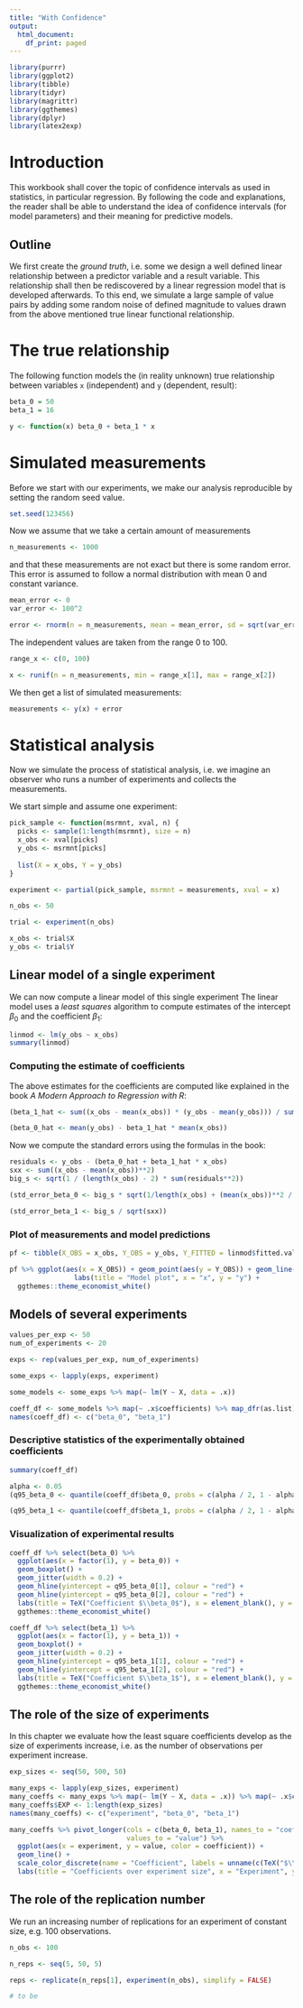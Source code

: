 ```yaml
---
title: "With Confidence"
output:
  html_document:
    df_print: paged
---
```


```r
library(purrr)
library(ggplot2)
library(tibble)
library(tidyr)
library(magrittr)
library(ggthemes)
library(dplyr)
library(latex2exp)
```


# Introduction

This workbook shall cover the topic of confidence intervals as used in statistics, in particular regression. By following the code and explanations, the reader shall be able to understand the idea of confidence intervals (for model parameters) and their meaning for predictive models.

## Outline

We first create the *ground truth*, i.e. some we design a well defined linear relationship between a predictor variable and a result variable. This relationship shall then be rediscovered by a linear regression model that is developed afterwards. To this end, we simulate a large sample of value pairs by adding some random noise of defined magnitude to values drawn from the above mentioned true linear functional relationship.

# The true relationship

The following function models the (in reality unknown) true relationship between variables `x` (independent) and `y` (dependent, result):
```r
beta_0 = 50
beta_1 = 16

y <- function(x) beta_0 + beta_1 * x

```

# Simulated measurements
Before we start with our experiments, we make our analysis reproducible by setting the random seed value.
```r
set.seed(123456)
```


Now we assume that we take a certain amount of measurements 
```r
n_measurements <- 1000

```
and that these measurements are not exact but there is some random error. This error is assumed to follow a normal distribution with mean 0 and constant variance. 
```r
mean_error <- 0
var_error <- 100^2

error <- rnorm(n = n_measurements, mean = mean_error, sd = sqrt(var_error))
```
The independent values are taken from the range 0 to 100.
```r
range_x <- c(0, 100)

x <- runif(n = n_measurements, min = range_x[1], max = range_x[2])
```
We then get a list of simulated measurements:
```r
measurements <- y(x) + error
```

# Statistical analysis
Now we simulate the process of statistical analysis, i.e. we imagine an observer who runs a number of experiments and collects the measurements.

We start simple and assume one experiment:
```r

pick_sample <- function(msrmnt, xval, n) {
  picks <- sample(1:length(msrmnt), size = n)
  x_obs <- xval[picks]
  y_obs <- msrmnt[picks]
  
  list(X = x_obs, Y = y_obs)
}

experiment <- partial(pick_sample, msrmnt = measurements, xval = x)

n_obs <- 50

trial <- experiment(n_obs)

x_obs <- trial$X
y_obs <- trial$Y
```

## Linear model of a single experiment
We can now compute a linear model of this single experiment The linear model uses a *least squares* algorithm to compute estimates of the intercept $\beta_0$ and the coefficient $\beta_1$:

```r
linmod <- lm(y_obs ~ x_obs)
summary(linmod)
```
### Computing the estimate of coefficients

The above estimates for the coefficients are computed like explained in the book *A Modern Approach to Regression with R*:

```r
(beta_1_hat <- sum((x_obs - mean(x_obs)) * (y_obs - mean(y_obs))) / sum((x_obs - mean(x_obs))**2))

(beta_0_hat <- mean(y_obs) - beta_1_hat * mean(x_obs))

```
Now we compute the standard errors using the formulas in the book:

```r
residuals <- y_obs - (beta_0_hat + beta_1_hat * x_obs)
sxx <- sum((x_obs - mean(x_obs))**2)
big_s <- sqrt(1 / (length(x_obs) - 2) * sum(residuals**2))

(std_error_beta_0 <- big_s * sqrt(1/length(x_obs) + (mean(x_obs))**2 / sxx))

(std_error_beta_1 <- big_s / sqrt(sxx))
```




### Plot of measurements and model predictions
```r
pf <- tibble(X_OBS = x_obs, Y_OBS = y_obs, Y_FITTED = linmod$fitted.values)

pf %>% ggplot(aes(x = X_OBS)) + geom_point(aes(y = Y_OBS)) + geom_line(aes(y = Y_FITTED)) +
                labs(title = "Model plot", x = "x", y = "y") +
  ggthemes::theme_economist_white()

```

## Models of several experiments

```r
values_per_exp <- 50
num_of_experiments <- 20

exps <- rep(values_per_exp, num_of_experiments)

some_exps <- lapply(exps, experiment)

some_models <- some_exps %>% map(~ lm(Y ~ X, data = .x))

coeff_df <- some_models %>% map(~ .x$coefficients) %>% map_dfr(as.list)
names(coeff_df) <- c("beta_0", "beta_1")

```

### Descriptive statistics of the experimentally obtained coefficients
```r
summary(coeff_df)
```
```r
alpha <- 0.05
(q95_beta_0 <- quantile(coeff_df$beta_0, probs = c(alpha / 2, 1 - alpha / 2)))

(q95_beta_1 <- quantile(coeff_df$beta_1, probs = c(alpha / 2, 1 - alpha / 2)))
```


### Visualization of experimental results

```r
coeff_df %>% select(beta_0) %>% 
  ggplot(aes(x = factor(1), y = beta_0)) +
  geom_boxplot() +
  geom_jitter(width = 0.2) +
  geom_hline(yintercept = q95_beta_0[1], colour = "red") +
  geom_hline(yintercept = q95_beta_0[2], colour = "red") +
  labs(title = TeX("Coefficient $\\beta_0$"), x = element_blank(), y = TeX("$\\beta_0")) + 
  ggthemes::theme_economist_white()
```

```r
coeff_df %>% select(beta_1) %>% 
  ggplot(aes(x = factor(1), y = beta_1)) +
  geom_boxplot() +
  geom_jitter(width = 0.2) +
  geom_hline(yintercept = q95_beta_1[1], colour = "red") +
  geom_hline(yintercept = q95_beta_1[2], colour = "red") +
  labs(title = TeX("Coefficient $\\beta_1$"), x = element_blank(), y = TeX("$\\beta_1$")) + 
  ggthemes::theme_economist_white()
```

## The role of the size of experiments

In this chapter we evaluate how the least square coefficients develop as the size of experiments increase, i.e. as the number of observations per experiment increase.

```r
exp_sizes <- seq(50, 500, 50)

many_exps <- lapply(exp_sizes, experiment)
many_coeffs <- many_exps %>% map(~ lm(Y ~ X, data = .x)) %>% map(~ .x$coefficients) %>% map_dfr(as.list)
many_coeffs$EXP <- 1:length(exp_sizes)
names(many_coeffs) <- c("experiment", "beta_0", "beta_1")

```
```r
many_coeffs %>% pivot_longer(cols = c(beta_0, beta_1), names_to = "coefficient", 
                             values_to = "value") %>%
  ggplot(aes(x = experiment, y = value, color = coefficient)) + 
  geom_line() +
  scale_color_discrete(name = "Coefficient", labels = unname(c(TeX("$\\beta_0$"), TeX("$\\beta_1$")))) +
  labs(title = "Coefficients over experiment size", x = "Experiment", y = "Coefficient value")
```


## The role of the replication number



We run an increasing number of replications for an experiment of constant size, e.g. 100 observations.

```r
n_obs <- 100

n_reps <- seq(5, 50, 5)

reps <- replicate(n_reps[1], experiment(n_obs), simplify = FALSE)

# to be
```

